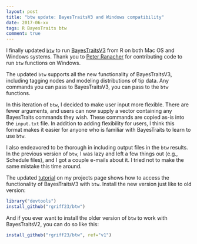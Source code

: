 ```yaml
---
layout: post
title: "btw update: BayesTraitsV3 and Windows compatibility"
date: 2017-06-xx
tags: R BayesTraits btw 
comment: true
---
```


I finally updated <a target="_blank" href="https://github.com/rgriff23/btw">`btw`</a> to run <a target="_blank" href="https://www.evolution.rdg.ac.uk/BayesTraits.html">BayesTraitsV3</a> from R on both Mac OS and Windows systems. Thank you to <a target="_blank" href="http://dk-giscience.zgis.net/index.php/37-website/256-ranacher-peter">Peter Ranacher</a> for contributing code to run `btw` functions on Windows. 

The updated `btw` supports all the new functionality of BayesTraitsV3, including tagging nodes and modeling distributions of tip data. Any commands you can pass to BayesTraitsV3, you can pass to the `btw` functions. 

In this iteration of `btw`, I decided to make user input more flexible. There are fewer arguments, and users can now supply a vector containing any BayesTraits commands they wish. These commands are copied as-is into the `input.txt` file. In addition to adding flexibility for users, I think this format makes it easier for anyone who is familiar with BayesTraits to learn to use `btw`.

I also endeavored to be thorough in including output files in the `btw` results. In the previous version of `btw`, I was lazy and left a few things out (e.g., Schedule files), and I got a couple e-mails about it. I tried not to make the same mistake this time around.

The updated [tutorial](/projects/btw) on my projects page shows how to access the functionality of BayesTraitsV3 with `btw`. Install the new version just like to old version:

```r
library("devtools")
install_github("rgriff23/btw")
```

And if you ever want to install the older version of `btw` to work with BayesTraitsV2, you can do so like this:

```r
install_github("rgriff23/btw", ref="v1")
```


